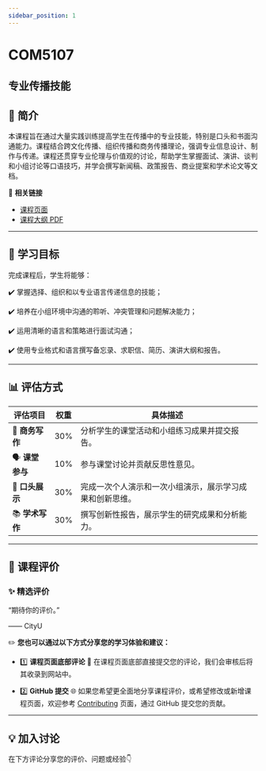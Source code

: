 ```yaml
---
sidebar_position: 1
---
```


# COM5107
## 专业传播技能

## **📘 简介**
本课程旨在通过大量实践训练提高学生在传播中的专业技能，特别是口头和书面沟通能力。课程结合跨文化传播、组织传播和商务传播理论，强调专业信息设计、制作与传递。课程还贯穿专业伦理与价值观的讨论，帮助学生掌握面试、演讲、谈判和小组讨论等口语技巧，并学会撰写新闻稿、政策报告、商业提案和学术论文等文档。

🔗 **相关链接**
- [课程页面](https://www.cityu.edu.hk/catalogue/pg/202425/course/COM5107.htm)
- [课程大纲 PDF](https://www.cityu.edu.hk/catalogue/pg/202425/course/COM5107.pdf)

---

## **🎯 学习目标**

完成课程后，学生将能够：

✔️ 掌握选择、组织和以专业语言传递信息的技能；

✔️ 培养在小组环境中沟通的聆听、冲突管理和问题解决能力；

✔️ 运用清晰的语言和策略进行面试沟通；

✔️ 使用专业格式和语言撰写备忘录、求职信、简历、演讲大纲和报告。

---

## **📊 评估方式**

| **评估项目**          | **权重** | **具体描述**                                                                                       |
|----------------------|---------|---------------------------------------------------------------------------------------------------|
| 📑 **商务写作**        | 30%     | 分析学生的课堂活动和小组练习成果并提交报告。                                                        |
| 🗣️ **课堂参与**         | 10%     | 参与课堂讨论并贡献反思性意见。                                                                      |
| 🎤 **口头展示**        | 30%     | 完成一次个人演示和一次小组演示，展示学习成果和创新思维。                                              |
| 📚 **学术写作**        | 30%     | 撰写创新性报告，展示学生的研究成果和分析能力。                                                      |

---

## **💬 课程评价**

### ✨ **精选评价**
<div className={commentStyles.commentBox}>
    <p className={commentStyles.commentText}>
        “期待你的评价。”
    </p>
    <p className={commentStyles.commentAuthor}>—— CityU</p>
</div>

✏️ **您也可以通过以下方式分享您的学习体验和建议：**

- 1️⃣ **课程页面底部评论**
💬 在课程页面底部直接提交您的评论，我们会审核后将其收录到网站中。

- 2️⃣ **GitHub 提交**
🌐 如果您希望更全面地分享课程评价，或希望修改或新增课程页面，欢迎参考 [Contributing](/contributing) 页面，通过 GitHub 提交您的贡献。

---

## **💡 加入讨论**

在下方评论分享您的评价、问题或经验👇
<Utterances />
